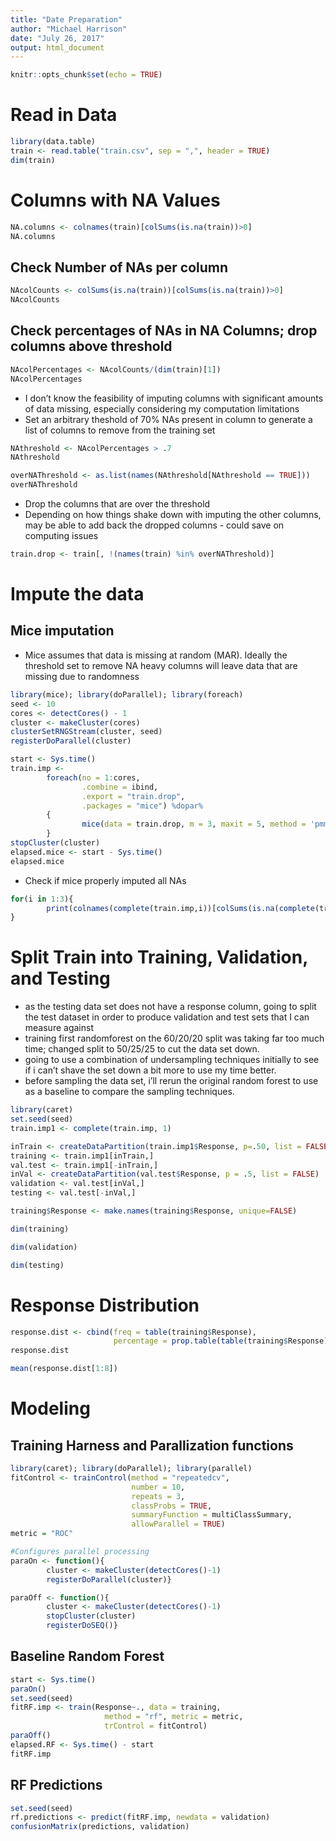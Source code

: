 ```yaml
---
title: "Date Preparation"
author: "Michael Harrison"
date: "July 26, 2017"
output: html_document
---
```


```r
knitr::opts_chunk$set(echo = TRUE)
```

# Read in Data
```r
library(data.table)
train <- read.table("train.csv", sep = ",", header = TRUE)
dim(train)
```

# Columns with NA Values

```r
NA.columns <- colnames(train)[colSums(is.na(train))>0]
NA.columns

```

## Check Number of NAs per column

```r
NAcolCounts <- colSums(is.na(train))[colSums(is.na(train))>0]
NAcolCounts
```

## Check percentages of NAs in NA Columns; drop columns above threshold

```r
NAcolPercentages <- NAcolCounts/(dim(train)[1])
NAcolPercentages
```

- I don't know the feasibility of imputing columns with significant amounts of data missing, especially considering my computation limitations
- Set an arbitrary theshold of 70% NAs present in column to generate a list of columns to remove from the training set

```r
NAthreshold <- NAcolPercentages > .7
NAthreshold
```

```r
overNAThreshold <- as.list(names(NAthreshold[NAthreshold == TRUE]))
overNAThreshold
```

- Drop the columns that are over the threshold
- Depending on how things shake down with imputing the other columns, may be able to add back the dropped columns - could save on computing issues

```r
train.drop <- train[, !(names(train) %in% overNAThreshold)]
```


# Impute the data

## Mice imputation

- Mice assumes that data is missing at random (MAR). Ideally the threshold set to remove NA heavy columns will leave data that are missing due to randomness

```r
library(mice); library(doParallel); library(foreach)
seed <- 10
cores <- detectCores() - 1
cluster <- makeCluster(cores)
clusterSetRNGStream(cluster, seed)
registerDoParallel(cluster)

start <- Sys.time()
train.imp <- 
        foreach(no = 1:cores,
                .combine = ibind,
                .export = "train.drop",
                .packages = "mice") %dopar% 
        {
                mice(data = train.drop, m = 3, maxit = 5, method = 'pmm', seed = seed)
        }
stopCluster(cluster)
elapsed.mice <- start - Sys.time()
elapsed.mice
```

- Check if mice properly imputed all NAs

```r
for(i in 1:3){
        print(colnames(complete(train.imp,i))[colSums(is.na(complete(train.imp,i))>0)])
}

```



# Split Train into Training, Validation, and Testing

- as the testing data set does not have a response column, going to split the test dataset in order to produce validation and test sets that I can measure against
- training first randomforest on the 60/20/20 split was taking far too much time; changed split to 50/25/25 to cut the data set down.
- going to use a combination of undersampling techniques initially to see if i can't shave the set down a bit more to use my time better.
- before sampling the data set, i'll rerun the original random forest to use as a baseline to compare the sampling techniques.

```r
library(caret)
set.seed(seed)
train.imp1 <- complete(train.imp, 1)

inTrain <- createDataPartition(train.imp1$Response, p=.50, list = FALSE)
training <- train.imp1[inTrain,]
val.test <- train.imp1[-inTrain,]
inVal <- createDataPartition(val.test$Response, p = .5, list = FALSE)
validation <- val.test[inVal,]
testing <- val.test[-inVal,]

training$Response <- make.names(training$Response, unique=FALSE)

dim(training)
```

```r
dim(validation)
```

```r
dim(testing)
```


# Response Distribution
```r
response.dist <- cbind(freq = table(training$Response), 
                       percentage = prop.table(table(training$Response)) * 100)
response.dist
```

```r
mean(response.dist[1:8])
```



# Modeling

## Training Harness and Parallization functions
```r
library(caret); library(doParallel); library(parallel)
fitControl <- trainControl(method = "repeatedcv", 
                           number = 10, 
                           repeats = 3,
                           classProbs = TRUE,
                           summaryFunction = multiClassSummary,
                           allowParallel = TRUE)
metric = "ROC"

#Configures parallel processing
paraOn <- function(){
        cluster <- makeCluster(detectCores()-1)
        registerDoParallel(cluster)}

paraOff <- function(){
        cluster <- makeCluster(detectCores()-1)
        stopCluster(cluster)
        registerDoSEQ()}
```


## Baseline Random Forest 
```r
start <- Sys.time()
paraOn()
set.seed(seed)
fitRF.imp <- train(Response~., data = training,
                     method = "rf", metric = metric,
                     trControl = fitControl)
paraOff()
elapsed.RF <- Sys.time() - start
fitRF.imp
```

## RF Predictions
```r
set.seed(seed)
rf.predictions <- predict(fitRF.imp, newdata = validation)
confusionMatrix(predictions, validation)
```


